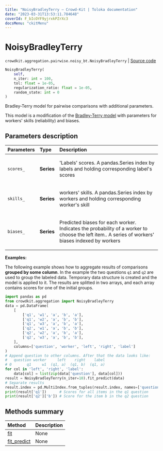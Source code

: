 ```yaml
---
title: "NoisyBradleyTerry — Crowd-Kit | Toloka documentation"
date: "2023-03-31T13:53:11.784648"
coverId: F_bIcOYF9yjrxkPZrXc3
docsMenu: "ckitMenu"
---
```


# NoisyBradleyTerry

`crowdkit.aggregation.pairwise.noisy_bt.NoisyBradleyTerry` | [Source code](https://github.com/Toloka/crowd-kit/blob/v1.2.1/crowdkit/aggregation/pairwise/noisy_bt.py#L16)

```python
NoisyBradleyTerry(
    self,
    n_iter: int = 100,
    tol: float = 1e-05,
    regularization_ratio: float = 1e-05,
    random_state: int = 0
)
```

Bradley-Terry model for pairwise comparisons with additional parameters.

This model is a modification of the [Bradley-Terry model](/docs/crowd-kit/reference/crowdkit.aggregation.pairwise.bradley_terry.BradleyTerry)
with parameters for workers' skills (reliability) and biases.

## Parameters description

| Parameters | Type | Description |
| :----------| :----| :-----------|
`scores_`|**Series**|<p>'Labels' scores. A pandas.Series index by labels and holding corresponding label's scores</p>
`skills_`|**Series**|<p>workers' skills. A pandas.Series index by workers and holding corresponding worker's skill</p>
`biases_`|**Series**|<p>Predicted biases for each worker. Indicates the probability of a worker to choose the left item.. A series of workers' biases indexed by workers</p>

**Examples:**

The following example shows how to aggregate results of comparisons **grouped by some column**.
In the example the two questions `q1` and `q2` are used to group the labeled data.
Temporary data structure is created and the model is applied to it.
The results are splitted in two arrays, and each array contains scores for one of the initial groups.

```python
import pandas as pd
from crowdkit.aggregation import NoisyBradleyTerry
data = pd.DataFrame(
    [
        ['q1', 'w1', 'a', 'b', 'a'],
        ['q1', 'w2', 'a', 'b', 'b'],
        ['q1', 'w3', 'a', 'b', 'a'],
        ['q2', 'w1', 'a', 'b', 'b'],
        ['q2', 'w2', 'a', 'b', 'a'],
        ['q2', 'w3', 'a', 'b', 'b'],
    ],
    columns=['question', 'worker', 'left', 'right', 'label']
)
# Append question to other columns. After that the data looks like:
#   question worker     left    right    label
# 0       q1     w1  (q1, a)  (q1, b)  (q1, a)
for col in 'left', 'right', 'label':
    data[col] = list(zip(data['question'], data[col]))
result = NoisyBradleyTerry(n_iter=10).fit_predict(data)
# Separate results
result.index = pd.MultiIndex.from_tuples(result.index, names=['question', 'label'])
print(result['q1'])      # Scores for all items in the q1 question
print(result['q2']['b']) # Score for the item b in the q2 question
```

## Methods summary

| Method | Description |
| :------| :-----------|
[fit](/docs/crowd-kit/reference/crowdkit.aggregation.pairwise.noisy_bt.NoisyBradleyTerry.fit)| None
[fit_predict](/docs/crowd-kit/reference/crowdkit.aggregation.pairwise.noisy_bt.NoisyBradleyTerry.fit_predict)| None
